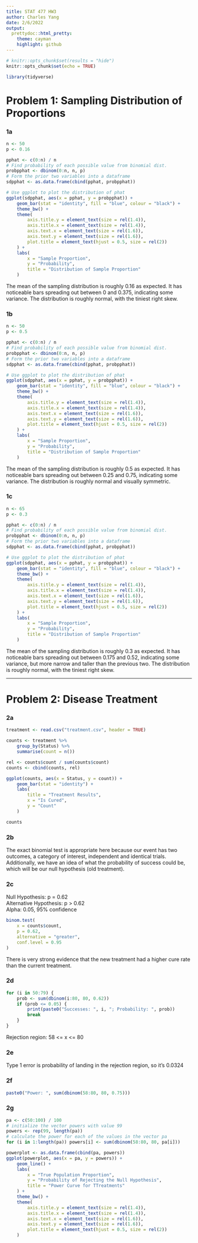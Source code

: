 ```yaml
---
title: STAT 477 HW3
author: Charles Yang
date: 2/6/2022
output:
  prettydoc::html_pretty:
    theme: cayman
    highlight: github
---
```


```r
# knitr::opts_chunk$set(results = "hide")
knitr::opts_chunk$set(echo = TRUE)

library(tidyverse)
```

# Problem 1: Sampling Distribution of Proportions

### 1a
```r
n <- 50
p <- 0.16

pphat <- c(0:n) / n
# Find probability of each possible value from binomial dist.
probpphat <- dbinom(0:n, n, p)
# Form the prior two variables into a dataframe
sdpphat <- as.data.frame(cbind(pphat, probpphat))

# Use ggplot to plot the distribution of phat
ggplot(sdpphat, aes(x = pphat, y = probpphat)) +
    geom_bar(stat = "identity", fill = "blue", colour = "black") +
    theme_bw() +
    theme(
        axis.title.y = element_text(size = rel(1.4)),
        axis.title.x = element_text(size = rel(1.4)),
        axis.text.x = element_text(size = rel(1.6)),
        axis.text.y = element_text(size = rel(1.6)),
        plot.title = element_text(hjust = 0.5, size = rel(2))
    ) +
    labs(
        x = "Sample Proportion",
        y = "Probability",
        title = "Distribution of Sample Proportion"
    )
```

The mean of the sampling distribution is roughly 0.16 as expected.
It has noticeable bars spreading out between 0 and 0.375, indicating some variance.
The distribution is roughly normal, with the tiniest right skew.

### 1b
```r
n <- 50
p <- 0.5

pphat <- c(0:n) / n
# Find probability of each possible value from binomial dist.
probpphat <- dbinom(0:n, n, p)
# Form the prior two variables into a dataframe
sdpphat <- as.data.frame(cbind(pphat, probpphat))

# Use ggplot to plot the distribution of phat
ggplot(sdpphat, aes(x = pphat, y = probpphat)) +
    geom_bar(stat = "identity", fill = "blue", colour = "black") +
    theme_bw() +
    theme(
        axis.title.y = element_text(size = rel(1.4)),
        axis.title.x = element_text(size = rel(1.4)),
        axis.text.x = element_text(size = rel(1.6)),
        axis.text.y = element_text(size = rel(1.6)),
        plot.title = element_text(hjust = 0.5, size = rel(2))
    ) +
    labs(
        x = "Sample Proportion",
        y = "Probability",
        title = "Distribution of Sample Proportion"
    )
```

The mean of the sampling distribution is roughly 0.5 as expected.
It has noticeable bars spreading out between 0.25 and 0.75, indicating some variance.
The distribution is roughly normal and visually symmetric.

### 1c
```r
n <- 65
p <- 0.3

pphat <- c(0:n) / n
# Find probability of each possible value from binomial dist.
probpphat <- dbinom(0:n, n, p)
# Form the prior two variables into a dataframe
sdpphat <- as.data.frame(cbind(pphat, probpphat))

# Use ggplot to plot the distribution of phat
ggplot(sdpphat, aes(x = pphat, y = probpphat)) +
    geom_bar(stat = "identity", fill = "blue", colour = "black") +
    theme_bw() +
    theme(
        axis.title.y = element_text(size = rel(1.4)),
        axis.title.x = element_text(size = rel(1.4)),
        axis.text.x = element_text(size = rel(1.6)),
        axis.text.y = element_text(size = rel(1.6)),
        plot.title = element_text(hjust = 0.5, size = rel(2))
    ) +
    labs(
        x = "Sample Proportion",
        y = "Probability",
        title = "Distribution of Sample Proportion"
    )
```

The mean of the sampling distribution is roughly 0.3 as expected.
It has noticeable bars spreading out between 0.175 and 0.52, indicating some variance, but more narrow and taller than the previous two.
The distribution is roughly normal, with the tiniest right skew.

<hr>

# Problem 2: Disease Treatment
### 2a
```r
treatment <- read.csv("treatment.csv", header = TRUE)

counts <- treatment %>%
    group_by(Status) %>%
    summarise(count = n())

rel <- counts$count / sum(counts$count)
counts <- cbind(counts, rel)

ggplot(counts, aes(x = Status, y = count)) +
    geom_bar(stat = "identity") +
    labs(
        title = "Treatment Results",
        x = "Is Cured",
        y = "Count"
    )

counts
```

### 2b
The exact binomial test is appropriate here because our event has 
two outcomes, 
a category of interest, 
independent and identical trials.
Additionally, we have an idea of what the probability of success could be, which will be our null hypothesis (old treatment).

### 2c
Null Hypothesis: p = 0.62 <br>
Alternative Hypothesis: p > 0.62 <br>
Alpha: 0.05, 95% confidence
```r
binom.test(
    x = counts$count,
    p = 0.62,
    alternative = "greater",
    conf.level = 0.95
)
```

There is very strong evidence that the new treatment had a higher cure rate than the current treatment.

### 2d
```r
for (i in 50:79) {
    prob <- sum(dbinom(i:80, 80, 0.62))
    if (prob <= 0.05) {
        print(paste0("Successes: ", i, "; Probability: ", prob))
        break
    }
}
```

Rejection region: 58 <= x <= 80

### 2e
Type 1 error is probability of landing in the rejection region, so it's 0.0324

### 2f
```r
paste0("Power: ", sum(dbinom(58:80, 80, 0.75)))
```

### 2g
```r
pa <- c(50:100) / 100
# initialize the vector powers with value 99
powers <- rep(99, length(pa))
# calculate the power for each of the values in the vector pa
for (i in 1:length(pa)) powers[i] <- sum(dbinom(58:80, 80, pa[i]))

powerplot <- as.data.frame(cbind(pa, powers))
ggplot(powerplot, aes(x = pa, y = powers)) +
    geom_line() +
    labs(
        x = "True Population Proportion",
        y = "Probability of Rejecting the Null Hypothesis",
        title = "Power Curve for TTreatments"
    ) +
    theme_bw() +
    theme(
        axis.title.y = element_text(size = rel(1.4)),
        axis.title.x = element_text(size = rel(1.4)),
        axis.text.x = element_text(size = rel(1.6)),
        axis.text.y = element_text(size = rel(1.6)),
        plot.title = element_text(hjust = 0.5, size = rel(2))
    )
```

